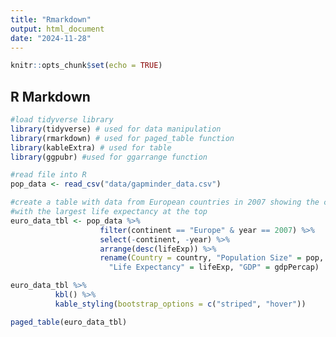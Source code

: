 ```yaml
---
title: "Rmarkdown"
output: html_document
date: "2024-11-28"
---
```


```r
knitr::opts_chunk$set(echo = TRUE)
```

## R Markdown

```r
#load tidyverse library
library(tidyverse) # used for data manipulation
library(rmarkdown) # used for paged_table function
library(kableExtra) # used for table
library(ggpubr) #used for ggarrange function 

#read file into R
pop_data <- read_csv("data/gapminder_data.csv")

#create a table with data from European countries in 2007 showing the countries 
#with the largest life expectancy at the top 
euro_data_tbl <- pop_data %>% 
                    filter(continent == "Europe" & year == 2007) %>% 
                    select(-continent, -year) %>% 
                    arrange(desc(lifeExp)) %>% 
                    rename(Country = country, "Population Size" = pop, 
                      "Life Expectancy" = lifeExp, "GDP" = gdpPercap)
```
```r
euro_data_tbl %>% 
          kbl() %>%
          kable_styling(bootstrap_options = c("striped", "hover"))
```
```r
paged_table(euro_data_tbl)
```
